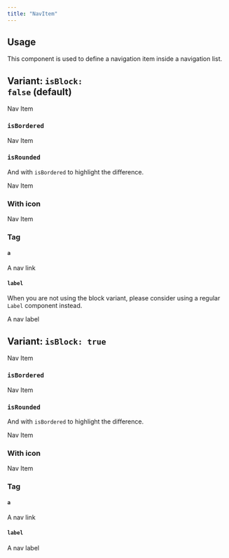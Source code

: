 ```yaml
---
title: "NavItem"
---
```



## Usage

This component is used to define a navigation item inside a navigation list.

## Variant: <code>isBlock: false</code> (default)

<NavItem href="#destination">Nav Item</NavItem>

### <code>isBordered</code>

<NavItem href="#destination" isBordered>Nav Item</NavItem>

### <code>isRounded</code>

And with <code>isBordered</code> to highlight the difference.

<NavItem href="#destination" isBordered isRounded>
  Nav Item
</NavItem>

### With icon

<NavItem href="#destination" icon="home" iconSize={40}>
  Nav Item
</NavItem>

### Tag

#### <code>a</code>

<NavItem as="a" href="#destination">A nav link</NavItem>

#### <code>label</code>

When you are not using the block variant, please consider using a regular <code>Label</code> component instead.

<NavItem as="label">A nav label</NavItem>

## Variant: <code>isBlock: true</code>

<NavItem href="#destination" isBlock>Nav Item</NavItem>

### <code>isBordered</code>

<NavItem href="#destination" isBlock isBordered>
  Nav Item
</NavItem>

### <code>isRounded</code>

And with <code>isBordered</code> to highlight the difference.

<NavItem href="#destination" isBlock isBordered isRounded>
  Nav Item
</NavItem>

### With icon

<NavItem href="#destination" icon="home" iconSize={40} isBlock>
  Nav Item
</NavItem>

### Tag


#### <code>a</code>

<NavItem as="a" href="#destination" isBlock>A nav link</NavItem>

#### <code>label</code>

<NavItem as="label" isBlock>A nav label</NavItem>

